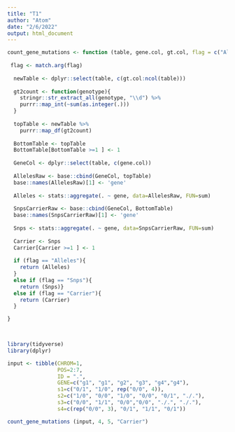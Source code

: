 ```yaml
---
title: "T1"
author: "Atom"
date: "2/6/2022"
output: html_document
---
```


```r
count_gene_mutations <- function (table, gene.col, gt.col, flag = c("Alleles", "Snps", "Carrier")) {
  
 flag <- match.arg(flag)
  
  newTable <- dplyr::select(table, c(gt.col:ncol(table)))
  
  gt2count <- function(genotype){
    stringr::str_extract_all(genotype, "\\d") %>%
    purrr::map_int(~sum(as.integer(.)))
  }
  
  topTable <- newTable %>%
    purrr::map_df(gt2count)
  
  BottomTable <- topTable
  BottomTable[BottomTable >=1 ] <- 1
  
  GeneCol <- dplyr::select(table, c(gene.col))
  
  AllelesRaw <- base::cbind(GeneCol, topTable)
  base::names(AllelesRaw)[1] <- 'gene'
  
  Alleles <- stats::aggregate(. ~ gene, data=AllelesRaw, FUN=sum)
  
  SnpsCarrierRaw <- base::cbind(GeneCol, BottomTable)
  base::names(SnpsCarrierRaw)[1] <- 'gene'
  
  Snps <- stats::aggregate(. ~ gene, data=SnpsCarrierRaw, FUN=sum)
  
  Carrier <- Snps
  Carrier[Carrier >=1 ] <- 1
  
  if (flag == "Alleles"){
    return (Alleles)
  }
  else if (flag == "Snps"){
    return (Snps)}
  else if (flag == "Carrier"){
    return (Carrier)
  }

}

  
```


```r
library(tidyverse)
library(dplyr)

input <- tibble(CHROM=1, 
                POS=2:7, 
                ID = ".", 
                GENE=c("g1", "g1", "g2", "g3", "g4","g4"), 
                s1=c("0/1", "1/0", rep("0/0", 4)),
                s2=c("1/0", "0/0", "1/0", "0/0", "0/1", "./."),
                s3=c("0/0", "1/1", "0/0","0/0", "./.", "./."),
                s4=c(rep("0/0", 3), "0/1", "1/1", "0/1"))
```

```r
count_gene_mutations (input, 4, 5, "Carrier")
```





